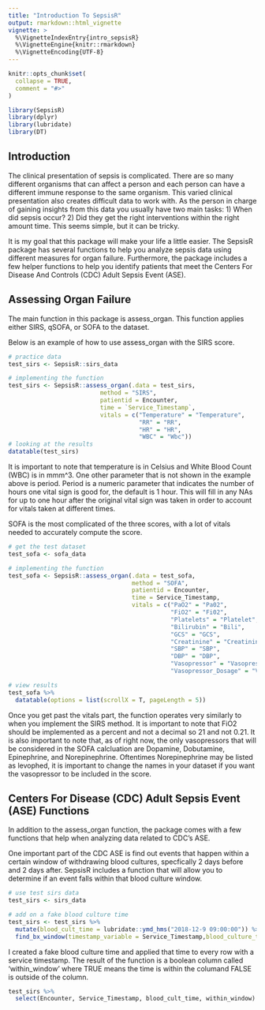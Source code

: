 ```yaml
---
title: "Introduction To SepsisR"
output: rmarkdown::html_vignette
vignette: >
  %\VignetteIndexEntry{intro_sepsisR}
  %\VignetteEngine{knitr::rmarkdown}
  %\VignetteEncoding{UTF-8}
---
```


```r
knitr::opts_chunk$set(
  collapse = TRUE,
  comment = "#>"
)
```

```r
library(SepsisR)
library(dplyr)
library(lubridate)
library(DT)
```

## Introduction

The clinical presentation of sepsis is complicated. There are so many different organisms that can affect a person and each person can have a different immune response to the same organism. This varied clinical presentation also creates difficult data to work with. As the person in charge of gaining insights from this data you usually have two main tasks: 1) When did sepsis occur? 2) Did they get the right interventions within the right amount time. This seems simple, but it can be tricky. 

It is my goal that this package will make your life a little easier. The SepsisR package has several functions to help you analyze sepsis data using different measures for organ failure. Furthermore, the package includes a few helper functions to help you identify patients that meet the Centers For Disease And Controls (CDC) Adult Sepsis Event (ASE). 

## Assessing Organ Failure

The main function in this package is assess_organ. This function applies either SIRS, qSOFA, or SOFA to the dataset. 

Below is an example of how to use assess_organ with the SIRS score.

```r
# practice data
test_sirs <- SepsisR::sirs_data

# implementing the function
test_sirs <- SepsisR::assess_organ(.data = test_sirs,
                          method = "SIRS",
                          patientid = Encounter,
                          time = `Service_Timestamp`,
                          vitals = c("Temperature" = "Temperature",
                                     "RR" = "RR",
                                     "HR" = "HR",
                                     "WBC" = "Wbc"))
# looking at the results
datatable(test_sirs)
```

It is important to note that temperature is in Celsius and White Blood Count (WBC) is in mmm^3. One other parameter that is not shown in the example above is period. Period is a numeric parameter that indicates the number of hours one vital sign is good for, the default is 1 hour. This will fill in any NAs for up to one hour after the original vital sign was taken in order to account for vitals taken at different times. 

SOFA is the most complicated of the three scores, with a lot of vitals needed to accurately compute the score. 

```r

# get the test dataset
test_sofa <- sofa_data

# implementing the function
test_sofa <- SepsisR::assess_organ(.data = test_sofa,
                                   method = "SOFA",
                                   patientid = Encounter,
                                   time = Service_Timestamp,
                                   vitals = c("PaO2" = "Pa02",
                                              "FiO2" = "Fi02",
                                              "Platelets" = "Platelet",
                                              "Bilirubin" = "Bili",
                                              "GCS" = "GCS",
                                              "Creatinine" = "Creatinine",
                                              "SBP" = "SBP",
                                              "DBP" = "DBP",
                                              "Vasopressor" = "Vasopressor",
                                              "Vasopressor_Dosage" = "Vasopressor Dosage"))

# view results
test_sofa %>%
  datatable(options = list(scrollX = T, pageLength = 5))
```

Once you get past the vitals part, the function operates very similarly to when you implement the SIRS method. It is important to note that FiO2 should be implemented as a percent and not a decimal so 21 and not 0.21. It is also important to note that, as of right now, the only vasopressors that will be considered in the SOFA calcluation are Dopamine, Dobutamine, Epinephrine, and Norepinephrine. Oftentimes Norepinephrine may be listed as levophed, it is important to change the names in your dataset if you want the vasopressor to be included in the score. 

## Centers For Disease (CDC) Adult Sepsis Event (ASE) Functions

In addition to the assess_organ function, the package comes with a few functions that help when analyzing data related to CDC's ASE. 

One important part of the CDC ASE is find out events that happen within a certain window of withdrawing blood cultures, specfically 2 days before and 2 days after. SepsisR includes a function that will allow you to determine if an event falls within that blood culture window. 

```r

# use test sirs data
test_sirs <- sirs_data

# add on a fake blood culture time
test_sirs <- test_sirs %>%
  mutate(blood_cult_time = lubridate::ymd_hms("2018-12-9 09:00:00")) %>%
  find_bx_window(timestamp_variable = Service_Timestamp,blood_culture_time = blood_cult_time)
```

I created a fake blood culture time and applied that time to every row with a service timestamp. The result of the function is a boolean column called 'within_window' where TRUE means the time is within the columand FALSE is outside of the column. 

```r
test_sirs %>%
  select(Encounter, Service_Timestamp, blood_cult_time, within_window)
```

